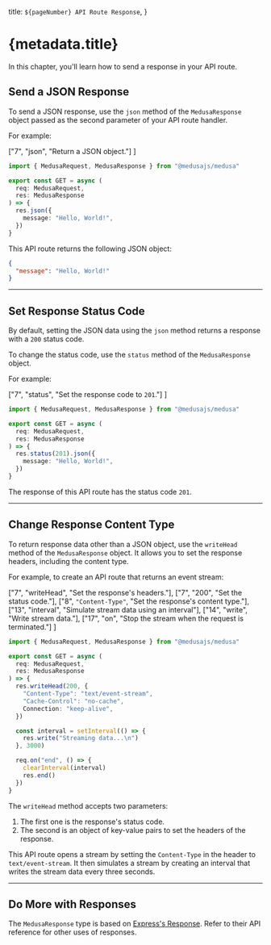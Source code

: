   title: `${pageNumber} API Route Response`,
}

# {metadata.title}

In this chapter, you'll learn how to send a response in your API route.

## Send a JSON Response

To send a JSON response, use the `json` method of the `MedusaResponse` object passed as the second parameter of your API route handler.

For example:

  ["7", "json", "Return a JSON object."]
]

```ts title="src/api/store/custom/route.ts" highlights={jsonHighlights} apiTesting testApiUrl="http://localhost:9000/store/custom" testApiMethod="GET"
import { MedusaRequest, MedusaResponse } from "@medusajs/medusa"

export const GET = async (
  req: MedusaRequest,
  res: MedusaResponse
) => {
  res.json({
    message: "Hello, World!",
  })
}
```

This API route returns the following JSON object:

```json
{
  "message": "Hello, World!"
}
```

---

## Set Response Status Code

By default, setting the JSON data using the `json` method returns a response with a `200` status code.

To change the status code, use the `status` method of the `MedusaResponse` object.

For example:

  ["7", "status", "Set the response code to `201`."]
]

```ts title="src/api/store/custom/route.ts" highlights={statusHighlight} apiTesting testApiUrl="http://localhost:9000/store/custom" testApiMethod="GET"
import { MedusaRequest, MedusaResponse } from "@medusajs/medusa"

export const GET = async (
  req: MedusaRequest,
  res: MedusaResponse
) => {
  res.status(201).json({
    message: "Hello, World!",
  })
}
```

The response of this API route has the status code `201`.

---

## Change Response Content Type

To return response data other than a JSON object, use the `writeHead` method of the `MedusaResponse` object. It allows you to set the response headers, including the content type.

For example, to create an API route that returns an event stream:

  ["7", "writeHead", "Set the response's headers."],
  ["7", "200", "Set the status code."],
  ["8", `"Content-Type"`, "Set the response's content type."],
  ["13", "interval", "Simulate stream data using an interval"],
  ["14", "write", "Write stream data."],
  ["17", "on", "Stop the stream when the request is terminated."]
]

```ts highlights={streamHighlights}
import { MedusaRequest, MedusaResponse } from "@medusajs/medusa"

export const GET = async (
  req: MedusaRequest,
  res: MedusaResponse
) => {
  res.writeHead(200, {
    "Content-Type": "text/event-stream",
    "Cache-Control": "no-cache",
    Connection: "keep-alive",
  })

  const interval = setInterval(() => {
    res.write("Streaming data...\n")
  }, 3000)

  req.on("end", () => {
    clearInterval(interval)
    res.end()
  })
}
```

The `writeHead` method accepts two parameters:

1. The first one is the response's status code.
2. The second is an object of key-value pairs to set the headers of the response.

This API route opens a stream by setting the `Content-Type` in the header to `text/event-stream`. It then simulates a stream by creating an interval that writes the stream data every three seconds.

---

## Do More with Responses

The `MedusaResponse` type is based on [Express's Response](https://expressjs.com/en/api.html#res). Refer to their API reference for other uses of responses.